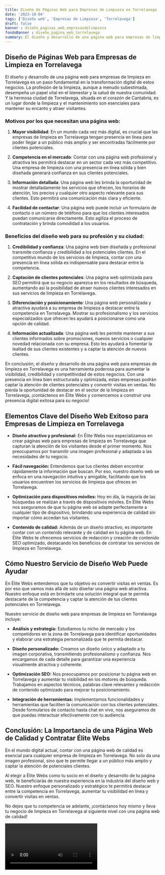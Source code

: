 ```yaml
---
title: Diseño de Páginas Web para Empresas de Limpieza en Torrelavega
date: '2023-10-04'
tags: ['Diseño web', 'Empresas de Limpieza', 'Torrelavega']
draft: false
banner : diseño_paginas_web_empresasdelimpieza
fondoBanner : diseño_pagina_web_torrelavega
summary: El diseño y desarrollo de una página web para empresas de limpieza en Torrelavega es un paso fundamental en la transformación digital de estos negocios. La profesión de la limpieza, aunque a menudo subestimada, desempeña un papel vital en el bienestar y la salud de nuestra comunidad. Y la hermosa ciudad de Torrelavega, situada en el corazón de Cantabria, es un lugar donde la limpieza y el mantenimiento son esenciales para mantener su encanto y atraer visitantes.
---
```


## Diseño de Páginas Web para Empresas de Limpieza en Torrelavega

El diseño y desarrollo de una página web para empresas de limpieza en Torrelavega es un paso fundamental en la transformación digital de estos negocios. La profesión de la limpieza, aunque a menudo subestimada, desempeña un papel vital en el bienestar y la salud de nuestra comunidad. Y la hermosa ciudad de Torrelavega, situada en el corazón de Cantabria, es un lugar donde la limpieza y el mantenimiento son esenciales para mantener su encanto y atraer visitantes.

### Motivos por los que necesitan una página web:

1. **Mayor visibilidad**: En un mundo cada vez más digital, es crucial que las empresas de limpieza en Torrelavega tengan presencia en línea para poder llegar a un público más amplio y ser encontradas fácilmente por clientes potenciales.

2. **Competencia en el mercado**: Contar con una página web profesional y atractiva les permitirá destacar en un sector cada vez más competitivo. Una empresa de limpieza con una presencia en línea sólida y bien diseñada generará confianza en sus clientes potenciales.

3. **Información detallada**: Una página web les brinda la oportunidad de mostrar detalladamente los servicios que ofrecen, los horarios de atención, los precios y cualquier otro aspecto relevante para sus clientes. Esto permitirá una comunicación más clara y eficiente.

4. **Facilidad de contactar**: Una página web puede incluir un formulario de contacto o un número de teléfono para que los clientes interesados puedan comunicarse directamente. Esto agiliza el proceso de contratación y brinda comodidad a los usuarios.

### Beneficios del diseño web para su profesión y su ciudad:

1. **Credibilidad y confianza**: Una página web bien diseñada y profesional transmite confianza y credibilidad a los potenciales clientes. En el competitivo mundo de los servicios de limpieza, contar con una presencia en línea sólida es indispensable para destacar entre la competencia.

2. **Captación de clientes potenciales**: Una página web optimizada para SEO permitirá que su negocio aparezca en los resultados de búsqueda, aumentando así la posibilidad de atraer nuevos clientes interesados en sus servicios de limpieza en Torrelavega.

3. **Diferenciación y posicionamiento**: Una página web personalizada y atractiva ayudará a su empresa de limpieza a destacar entre la competencia en Torrelavega. Mostrar su profesionalismo y los servicios especializados que ofrecen les ayudará a posicionarse como una opción de calidad.

4. **Información actualizada**: Una página web les permite mantener a sus clientes informados sobre promociones, nuevos servicios o cualquier novedad relacionada con su empresa. Esto les ayudará a fomentar la lealtad de sus clientes existentes y a captar la atención de nuevos clientes.

En conclusión, el diseño y desarrollo de una página web para empresas de limpieza en Torrelavega es una herramienta poderosa para aumentar la visibilidad, credibilidad y competitividad de estos negocios. Con una presencia en línea bien estructurada y optimizada, estas empresas podrán captar la atención de clientes potenciales y convertir visitas en ventas. No pierda la oportunidad de destacar en el sector de la limpieza en Torrelavega, ¡contáctenos en Élite Webs y comencemos a construir una presencia digital exitosa para su negocio!

<GifSeo />

<Cta />

## Elementos Clave del Diseño Web Exitoso para Empresas de Limpieza en Torrelavega

- **Diseño atractivo y profesional:** En Élite Webs nos especializamos en crear páginas web para empresas de limpieza en Torrelavega que capturan la atención de los visitantes desde el primer momento. Nos preocupamos por transmitir una imagen profesional y adaptada a las necesidades de tu negocio.

- **Fácil navegación:** Entendemos que tus clientes deben encontrar rápidamente la información que buscan. Por eso, nuestro diseño web se enfoca en una navegación intuitiva y amigable, facilitando que los usuarios encuentren los servicios de limpieza que ofreces en Torrelavega.

- **Optimización para dispositivos móviles:** Hoy en día, la mayoría de las búsquedas se realizan a través de dispositivos móviles. En Élite Webs nos aseguramos de que tu página web se adapte perfectamente a cualquier tipo de dispositivo, brindando una experiencia de calidad sin importar cómo accedan tus visitantes.

- **Contenido de calidad:** Además de un diseño atractivo, es importante contar con un contenido relevante y de calidad en tu página web. En Élite Webs te ofrecemos servicios de redacción y creación de contenido SEO optimizado, destacando los beneficios de contratar los servicios de limpieza en Torrelavega.

## Cómo Nuestro Servicio de Diseño Web Puede Ayudar

En Élite Webs entendemos que tu objetivo es convertir visitas en ventas. Es por eso que vamos más allá de solo diseñar una página web atractiva. Nuestro enfoque está en brindarte una solución integral que te permita destacarte de la competencia y captar la atención de tus clientes potenciales en Torrelavega.

Nuestro servicio de diseño web para empresas de limpieza en Torrelavega incluye:

- **Análisis y estrategia:** Estudiamos tu nicho de mercado y los competidores en la zona de Torrelavega para identificar oportunidades y elaborar una estrategia personalizada que te permita destacar.

- **Diseño personalizado:** Creamos un diseño único y adaptado a tu imagen corporativa, transmitiendo profesionalismo y confianza. Nos encargamos de cada detalle para garantizar una experiencia visualmente atractiva y coherente.

- **Optimización SEO:** Nos preocupamos por posicionar tu página web en Torrelavega y aumentar tu visibilidad en los motores de búsqueda. Trabajamos en aspectos técnicos, palabras clave relevantes y redacción de contenido optimizado para mejorar tu posicionamiento.

- **Integración de herramientas:** Implementamos funcionalidades y herramientas que faciliten la comunicación con tus clientes potenciales. Desde formularios de contacto hasta chat en vivo, nos aseguramos de que puedas interactuar efectivamente con tu audiencia.

## Conclusión: La Importancia de una Página Web de Calidad y Contratar Élite Webs

En el mundo digital actual, contar con una página web de calidad es esencial para cualquier empresa de limpieza en Torrelavega. No solo da una imagen profesional, sino que te permite llegar a un público más amplio y captar la atención de potenciales clientes.

Al elegir a Élite Webs como tu socio en el diseño y desarrollo de tu página web, te beneficiarás de nuestra experiencia en la industria del diseño web y SEO. Nuestro enfoque personalizado y estratégico te permitirá destacar entre la competencia en Torrelavega, aumentar tu visibilidad en línea y convertir visitas en ventas.

No dejes que tu competencia se adelante, ¡contáctanos hoy mismo y lleva tu negocio de limpieza en Torrelavega al siguiente nivel con una página web de calidad!

<Video />

<CtaBot job='Empresas de Limpieza' city='Torrelavega'/>

<Gmaps query='Torrelavega+españa+maps' />